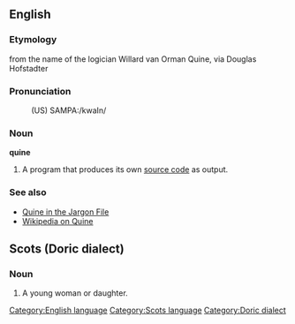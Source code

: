 ==English==
[[Category:English language]]

===Etymology===
from the name of the logician Willard van Orman Quine, via Douglas Hofstadter

===Pronunciation===
:(US) SAMPA:/kwaIn/

===Noun===
'''quine'''

# {{computing}} A program that produces its own [[source code]] as output.

===See also===
*[http://catb.org/~esr/jargon/html/Q/quine.html Quine in the Jargon File]
*[[w:Quine|Wikipedia on Quine]]

==Scots (Doric dialect)== <!-- Evidently a dialect in Scotland -->
{{pleasecheck}}
[[Category:Scots language]]
[[Category:Doric dialect]]

===Noun=== <!-- Most likely cognate with "queen", Swedish "kvinna" (sp?) etc. -->
#  A young woman or daughter.